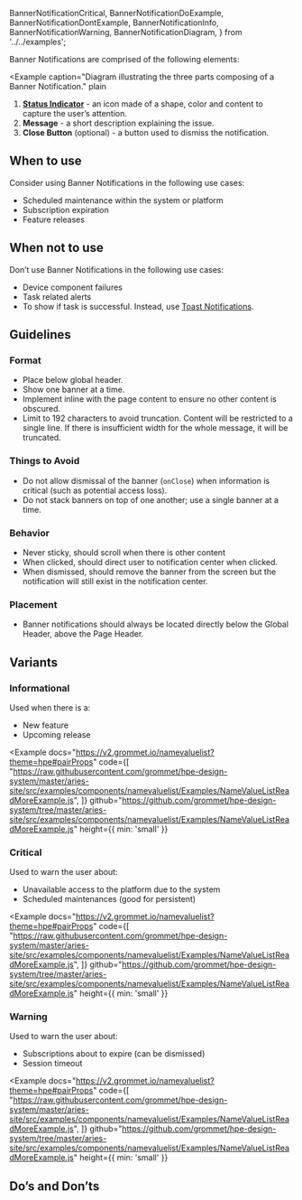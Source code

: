   BannerNotificationCritical,
  BannerNotificationDoExample,
  BannerNotificationDontExample,
  BannerNotificationInfo,
  BannerNotificationWarning,
  BannerNotificationDiagram,
} from '../../examples';

Banner Notifications are comprised of the following elements:

<Example
  caption="Diagram illustrating the three parts composing of a Banner Notification."
  plain
>
  <BannerNotificationDiagram />
</Example>

1. [**Status Indicator**](/templates/status-indicator) - an icon made of a shape, color and content to capture the user’s attention.
2. **Message** - a short description explaining the issue.
3. **Close Button** (optional) - a button used to dismiss the notification.

## When to use

Consider using Banner Notifications in the following use cases:

- Scheduled maintenance within the system or platform
- Subscription expiration
- Feature releases

## When not to use

Don’t use Banner Notifications in the following use cases:

- Device component failures
- Task related alerts
- To show if task is successful. Instead, use [Toast Notifications](/templates/toast-notifications).

## Guidelines

### Format

- Place below global header.
- Show one banner at a time.
- Implement inline with the page content to ensure no other content is obscured.
- Limit to 192 characters to avoid truncation. Content will be restricted to a single line. If there is insufficient width for the whole message, it will be truncated.

### Things to Avoid

- Do not allow dismissal of the banner (`onClose`) when information is critical (such as potential access loss).
- Do not stack banners on top of one another; use a single banner at a time.

### Behavior

- Never sticky, should scroll when there is other content
- When clicked, should direct user to notification center when clicked.
- When dismissed, should remove the banner from the screen but the notification will still exist in the notification center.

### Placement

- Banner notifications should always be located directly below the Global Header, above the Page Header.

## Variants

### Informational

Used when there is a:

- New feature
- Upcoming release

<Example
  docs="https://v2.grommet.io/namevaluelist?theme=hpe#pairProps"
  code={[
    "https://raw.githubusercontent.com/grommet/hpe-design-system/master/aries-site/src/examples/components/namevaluelist/Examples/NameValueListReadMoreExample.js",
  ]}
  github="https://github.com/grommet/hpe-design-system/tree/master/aries-site/src/examples/components/namevaluelist/Examples/NameValueListReadMoreExample.js"
  height={{ min: 'small' }}
>
  <BannerNotificationInfo />
</Example>

### Critical

Used to warn the user about:

- Unavailable access to the platform due to the system
- Scheduled maintenances (good for persistent)

<Example
  docs="https://v2.grommet.io/namevaluelist?theme=hpe#pairProps"
  code={[
    "https://raw.githubusercontent.com/grommet/hpe-design-system/master/aries-site/src/examples/components/namevaluelist/Examples/NameValueListReadMoreExample.js",
  ]}
  github="https://github.com/grommet/hpe-design-system/tree/master/aries-site/src/examples/components/namevaluelist/Examples/NameValueListReadMoreExample.js"
  height={{ min: 'small' }}
>
  <BannerNotificationCritical />
</Example>

### Warning

Used to warn the user about:

- Subscriptions about to expire (can be dismissed)
- Session timeout

<Example
  docs="https://v2.grommet.io/namevaluelist?theme=hpe#pairProps"
  code={[
    "https://raw.githubusercontent.com/grommet/hpe-design-system/master/aries-site/src/examples/components/namevaluelist/Examples/NameValueListReadMoreExample.js",
  ]}
  github="https://github.com/grommet/hpe-design-system/tree/master/aries-site/src/examples/components/namevaluelist/Examples/NameValueListReadMoreExample.js"
  height={{ min: 'small' }}
>
  <BannerNotificationWarning />
</Example>

## Do’s and Don’ts

<BestPracticeGroup>
  <Example
    height="small"
    bestPractice={{type: 'do', message: 'In this example a status indicator, title and message are used to explain what the message is about.'}}
  >
    <BannerNotificationDoExample />
  </Example>
  <Example
    height="small"
    bestPractice={{type: 'dont', message: `Don’t stack more than one banner at a time.`}}
  >
    <BannerNotificationDontExample />
  </Example>
</BestPracticeGroup>
